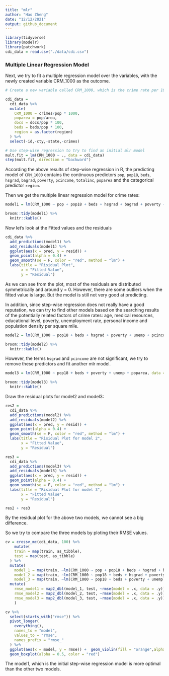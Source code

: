 ```yaml
---
title: "mlr"
author: "Hao Zheng"
date: "12/12/2021"
output: github_document
---
```


```r
library(tidyverse)
library(modelr)
library(patchwork)
cdi_data = read.csv("./data/cdi.csv")
```

### Multiple Linear Regression Model

Next, we try to fit a multiple regression model over the variables, with the newly created variable CRM_1000 as the outcome.
```r
# Create a new variable called CRM_1000, which is the crime rate per 1000 population in each county in year 1990, and another variable pop_area which is the population density per square mile. Also change the number of doctors and beds into doctors and beds per 100 population.

cdi_data = 
  cdi_data %>% 
  mutate(
    CRM_1000 = crimes/pop * 1000,
    poparea = pop/area,
    docs = docs/pop * 100,
    beds = beds/pop * 100,
    region = as.factor(region)
  ) %>% 
  select(-id,-cty,-state,-crimes)

# Use step-wise regression to try to find an initial mlr model
mult.fit = lm(CRM_1000 ~ ., data = cdi_data)
step(mult.fit, direction = "backward")
```

According the above results of step-wise regression in R, the predicting model of `CRM_1000` contains the continuous predictors `pop`, `pop18`, `beds`, `hsgrad`, `bagrad`, `poverty`, `pcincome`, `totalinc`, `poparea` and the categorical predictor `region`.

Then we get the multiple linear regression model for crime rates:
```r
model1 = lm(CRM_1000 ~ pop + pop18 + beds + hsgrad + bagrad + poverty + pcincome + totalinc + poparea + region, data = cdi_data)

broom::tidy(model1) %>% 
  knitr::kable()
```

Now let's look at the Fitted values and the residuals
```r
cdi_data %>% 
  add_predictions(model1) %>% 
  add_residuals(model1) %>% 
  ggplot(aes(x = pred, y = resid)) +
  geom_point(alpha = 0.4) + 
  geom_smooth(se = F, color = "red", method = "lm") +
  labs(title = "Risidual Plot",
       x = "Fitted Value", 
       y = "Residual")
```

As we can see from the plot, most of the residuals are distributed symmetrically and around y = 0. However, there are some outliers when the fitted value is large. But the model is still not very good at predicting.

In addition, since step-wise regression does not really have a good reputation, we can try to find other models based on the searching results of the potentially related factors of crime rates: age, medical resources, educational level, poverty, unemployment rate, personal income and population density per square mile.

```r
model2 = lm(CRM_1000 ~ pop18 + beds + hsgrad + poverty + unemp + pcincome + poparea, data = cdi_data)

broom::tidy(model2) %>% 
  knitr::kable()
```

However, the terms `hsgrad` and `pcincome` are not significant, we try to remove these predictors and fit another mlr model.

```r
model3 = lm(CRM_1000 ~ pop18 + beds + poverty + unemp + poparea, data = cdi_data)

broom::tidy(model3) %>% 
  knitr::kable()
```

Draw the residual plots for model2 and model3:
```r
res2 = 
  cdi_data %>% 
  add_predictions(model2) %>% 
  add_residuals(model2) %>% 
  ggplot(aes(x = pred, y = resid)) +
  geom_point(alpha = 0.4) + 
  geom_smooth(se = F, color = "red", method = "lm") +
  labs(title = "Risidual Plot for model 2",
       x = "Fitted Value", 
       y = "Residual")

res3 = 
  cdi_data %>% 
  add_predictions(model3) %>% 
  add_residuals(model3) %>% 
  ggplot(aes(x = pred, y = resid)) +
  geom_point(alpha = 0.4) + 
  geom_smooth(se = F, color = "red", method = "lm") +
  labs(title = "Risidual Plot for model 3",
       x = "Fitted Value", 
       y = "Residual")

res2 + res3
```

By the residual plot for the above two models, we cannot see a big difference.

So we try to compare the three models by ploting their RMSE values.
```r
cv = crossv_mc(cdi_data, 100) %>% 
    mutate(
    train = map(train, as_tibble),
    test = map(test, as_tibble)
  ) %>% 
  mutate(
    model_1 = map(train, ~lm(CRM_1000 ~ pop + pop18 + beds + hsgrad + bagrad + poverty + pcincome + totalinc + poparea + region, data = cdi_data)),
    model_2 = map(train, ~lm(CRM_1000 ~ pop18 + beds + hsgrad + poverty + unemp + pcincome + poparea, data = cdi_data)),
    model_3 = map(train, ~lm(CRM_1000 ~ pop18 + beds + poverty + unemp + poparea, data = cdi_data))) %>% 
  mutate(
    rmse_model1 = map2_dbl(model_1, test, ~rmse(model = .x, data = .y)),
    rmse_model2 = map2_dbl(model_2, test, ~rmse(model = .x, data = .y)),
    rmse_model3 = map2_dbl(model_3, test, ~rmse(model = .x, data = .y))
    )

cv %>% 
  select(starts_with("rmse")) %>% 
  pivot_longer(
    everything(),
    names_to = "model",
    values_to = "rmse",
    names_prefix = "rmse_" 
  ) %>% 
  ggplot(aes(x = model, y = rmse)) +  geom_violin(fill = "orange",alpha = 0.4) +
  geom_boxplot(alpha = 0.5, color = "red") 

```

The model1, which is the initial step-wise regression model is more optimal than the other two models.
